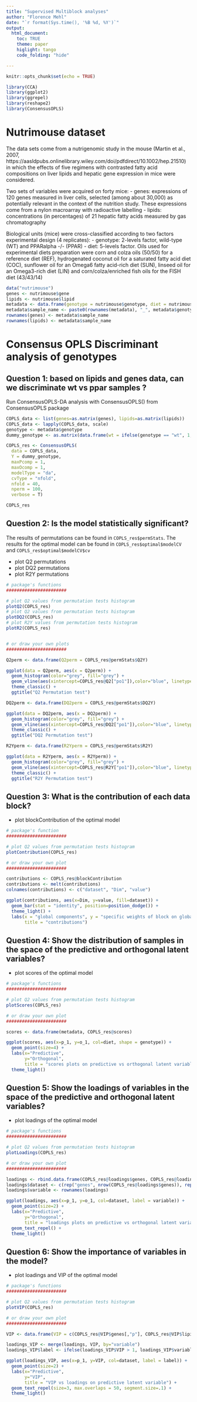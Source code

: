```yaml
---
title: "Supervised Multiblock analyses"
author: "Florence Mehl"
date: "`r format(Sys.time(), '%B %d, %Y')`"
output:
  html_document: 
    toc: TRUE
    theme: paper
    higlight: tango
    code_folding: "hide"

---
```


```r
knitr::opts_chunk$set(echo = TRUE)

library(CCA)
library(ggplot2)
library(ggrepel)
library(reshape2)
library(ConsensusOPLS)

```

# Nutrimouse dataset

The data sets come from a nutrigenomic study in the mouse (Martin et al., 2007, https://aasldpubs.onlinelibrary.wiley.com/doi/pdfdirect/10.1002/hep.21510) in which the effects of five regimens with contrasted fatty acid compositions on liver lipids and hepatic gene expression in mice were considered.

Two sets of variables were acquired on forty mice:
- genes: expressions of 120 genes measured in liver cells, selected (among about 30,000) as potentially relevant in the context of the nutrition study. These expressions come from a nylon macroarray with radioactive labelling
- lipids: concentrations (in percentages) of 21 hepatic fatty acids measured by gas chromatography

Biological units (mice) were cross-classified according to two factors experimental design (4 replicates):
- genotype: 2-levels factor, wild-type (WT) and PPARalpha -/- (PPAR)
- diet: 5-levels factor. Oils used for experimental diets preparation were corn and colza oils (50/50) for a reference diet (REF), hydrogenated coconut oil for a saturated fatty acid diet (COC), sunflower oil for an Omega6 fatty acid-rich diet (SUN), linseed oil for an Omega3-rich diet (LIN) and corn/colza/enriched fish oils for the FISH diet (43/43/14)

```r

data("nutrimouse")
genes <- nutrimouse$gene
lipids <- nutrimouse$lipid
metadata <- data.frame(genotype = nutrimouse$genotype, diet = nutrimouse$diet)
metadata$sample_name <- paste0(rownames(metadata), "_", metadata$genotype, "_", metadata$diet)
rownames(genes) <- metadata$sample_name
rownames(lipids) <- metadata$sample_name

```

# Consensus OPLS Discriminant analysis of genotypes

## Question 1: based on lipids and genes data, can we discriminate wt vs ppar samples ?

Run ConsensusOPLS-DA analysis with ConsensusOPLS() from ConsensusOPLS package

```r

COPLS_data <- list(genes=as.matrix(genes), lipids=as.matrix(lipids))
COPLS_data <- lapply(COPLS_data, scale)
genotype <- metadata$genotype
dummy_genotype <- as.matrix(data.frame(wt = ifelse(genotype == "wt", 1, 0),ppar = ifelse(genotype == "ppar", 1, 0)))

COPLS_res <- ConsensusOPLS(
  data = COPLS_data,
  Y = dummy_genotype,
  maxPcomp = 1,
  maxOcomp = 1,
  modelType = "da",
  cvType = "nfold",
  nfold = 40,
  nperm = 100,
  verbose = T)

COPLS_res
```

## Question 2: Is the model statistically significant?

The results of permutations can be found in `COPLS_res$permStats`.
The results for the optimal model can be found in `COPLS_res$optimal$modelCV` and `COPLS_res$optimal$modelCV$cv`

- plot Q2 permutations
- plot DQ2 permutations
- plot R2Y permutations

```r

# package's functions
#######################

# plot Q2 values from permutation tests histogram
plotQ2(COPLS_res)
# plot Q2 values from permutation tests histogram
plotDQ2(COPLS_res)
# plot R2Y values from permutation tests histogram
plotR2(COPLS_res)


# or draw your own plots
#######################

Q2perm <- data.frame(Q2perm = COPLS_res@permStats$Q2Y)

ggplot(data = Q2perm, aes(x = Q2perm)) +
  geom_histogram(color="grey", fill="grey") +
  geom_vline(aes(xintercept=COPLS_res@Q2["po1"]),color="blue", linetype="dashed", size=1) +
  theme_classic() +
  ggtitle("Q2 Permutation test")

DQ2perm <- data.frame(DQ2perm = COPLS_res@permStats$DQ2Y)

ggplot(data = DQ2perm, aes(x = DQ2perm)) +
  geom_histogram(color="grey", fill="grey") +
  geom_vline(aes(xintercept=COPLS_res@DQ2["po1"]),color="blue", linetype="dashed", size=1) +
  theme_classic() +
  ggtitle("DQ2 Permutation test")

R2Yperm <- data.frame(R2Yperm = COPLS_res@permStats$R2Y)

ggplot(data = R2Yperm, aes(x = R2Yperm)) +
  geom_histogram(color="grey", fill="grey") +
  geom_vline(aes(xintercept=COPLS_res@R2Y["po1"]),color="blue", linetype="dashed", size=1) +
  theme_classic() +
  ggtitle("R2Y Permutation test")

```

## Question 3: What is the contribution of each data block?

- plot blockContribution of the optimal model

```r

# package's function
#######################

# plot Q2 values from permutation tests histogram
plotContribution(COPLS_res)

# or draw your own plot
#######################

contributions <- COPLS_res@blockContribution
contributions <- melt(contributions)
colnames(contributions) <- c("dataset", "Dim", "value")

ggplot(contributions, aes(x=Dim, y=value, fill=dataset)) +
  geom_bar(stat = "identity", position=position_dodge()) +
  theme_light() +
  labs(x = "global components", y = "specific weights of block on global components", fill = "omic",
       title = "contributions")

```

## Question 4: Show the distribution of samples in the space of the predictive and orthogonal latent variables?

- plot scores of the optimal model

```r

# package's functions
#######################

# plot Q2 values from permutation tests histogram
plotScores(COPLS_res)

# or draw your own plot
#######################

scores <- data.frame(metadata, COPLS_res@scores)

ggplot(scores, aes(x=p_1, y=o_1, col=diet, shape = genotype)) +
  geom_point(size=4) +
  labs(x="Predictive",
       y="Orthogonal",
       title = "scores plots on predictive vs orthogonal latent variables") +
  theme_light()

```

## Question 5: Show the loadings of variables in the space of the predictive and orthogonal latent variables?

- plot loadings of the optimal model

```r

# package's functions
#######################

# plot Q2 values from permutation tests histogram
plotLoadings(COPLS_res)

# or draw your own plot
#######################

loadings <- rbind.data.frame(COPLS_res@loadings$genes, COPLS_res@loadings$lipids)
loadings$dataset <- c(rep("genes", nrow(COPLS_res@loadings$genes)), rep("lipids", nrow(COPLS_res@loadings$lipids)))
loadings$variable <- rownames(loadings)

ggplot(loadings, aes(x=p_1, y=o_1, col=dataset, label = variable)) +
  geom_point(size=2) +
  labs(x="Predictive",
       y="Orthogonal",
       title = "loadings plots on predictive vs orthogonal latent variables") +
  geom_text_repel() +
  theme_light()

```

## Question 6: Show the importance of variables in the model?

- plot loadings and VIP of the optimal model

```r

# package's functions
#######################

# plot Q2 values from permutation tests histogram
plotVIP(COPLS_res)

# or draw your own plot
#######################

VIP <- data.frame(VIP = c(COPLS_res@VIP$genes[,"p"], COPLS_res@VIP$lipids[,"p"]), variable = c(rownames(COPLS_res@VIP$genes), rownames(COPLS_res@VIP$lipids)))

loadings_VIP <- merge(loadings, VIP, by="variable")
loadings_VIP$label <- ifelse(loadings_VIP$VIP > 1, loadings_VIP$variable, NA)

ggplot(loadings_VIP, aes(x=p_1, y=VIP, col=dataset, label = label)) +
  geom_point(size=2) +
  labs(x="Predictive",
       y="VIP",
       title = "VIP vs loadings on predictive latent variable") +
  geom_text_repel(size=3, max.overlaps = 50, segment.size=.1) +
  theme_light()

```



